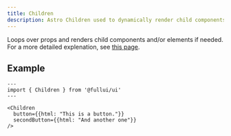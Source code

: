 ```yaml
---
title: Children
description: Astro Children used to dynamically render child components and/or elements based on props.
---
```


Loops over props and renders child components and/or elements if needed. For a more detailed explenation, see [this page](/overview/children).

## Example
``` astro live
---
import { Children } from '@fullui/ui'
---

<Children
  button={{html: "This is a button."}}
  secondButton={{html: "And another one"}}
/>
```